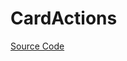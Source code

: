 
<Meta title="Data Display/Card/CardActions/Doc" />

# CardActions

<Description of={CardActions} />

[Source Code](https://github.com/Mezzanine-UI/mezzanine/blob/main/packages/react/src/Card/CardActions.tsx)

<ArgsTable of={CardActions} />
